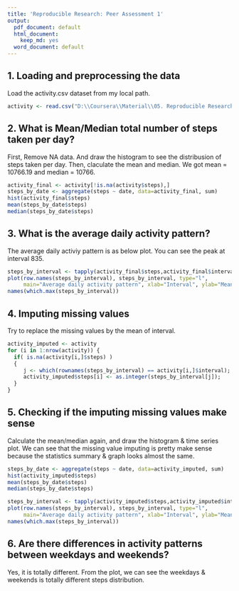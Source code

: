 ---
title: 'Reproducible Research: Peer Assessment 1'
output:
  pdf_document: default
  html_document:
    keep_md: yes
  word_document: default
---


## 1. Loading and preprocessing the data
Load the activity.csv dataset from my local path.
```{r}
activity <- read.csv("D:\\Coursera\\Material\\05. Reproducible Research\\CourseProject\\activity.csv")
```

## 2. What is Mean/Median total number of steps taken per day?

First, Remove NA data. And draw the histogram to see the distribusion of steps taken per day.
Then, claculate the mean and median. We got mean = 10766.19 and median = 10766.

```{r}
activity_final <- activity[!is.na(activity$steps),]
steps_by_date <- aggregate(steps ~ date, data=activity_final, sum)
hist(activity_final$steps)
mean(steps_by_date$steps)
median(steps_by_date$steps)
```

## 3. What is the average daily activity pattern?

The average daily activiy pattern is as below plot. You can see the peak at interval 835.
```{r}
steps_by_interval <- tapply(activity_final$steps,activity_final$interval,mean)
plot(row.names(steps_by_interval), steps_by_interval, type="l",
     main="Average daily activity pattern", xlab="Interval", ylab="Mean of steps")
names(which.max(steps_by_interval))
```

## 4. Imputing missing values
Try to replace the missing values by the mean of interval.


```{r}
activity_imputed <- activity
for (i in 1:nrow(activity)) {
  if( is.na(activity[i,]$steps) )
  {
     j <- which(rownames(steps_by_interval) == activity[i,]$interval);
     activity_imputed$steps[i] <- as.integer(steps_by_interval[j]);
  }   
}
```

## 5. Checking if the imputing missing values make sense
Calculate the mean/median again, and draw the histogram & time series plot.
We can see that the missing value imputing is pretty make sense because the statistics summary & graph looks almost the same.
```{r}
steps_by_date <- aggregate(steps ~ date, data=activity_imputed, sum)
hist(activity_imputed$steps)
mean(steps_by_date$steps)
median(steps_by_date$steps)

steps_by_interval <- tapply(activity_imputed$steps,activity_imputed$interval,mean)
plot(row.names(steps_by_interval), steps_by_interval, type="l",
     main="Average daily activity pattern", xlab="Interval", ylab="Mean of steps")
names(which.max(steps_by_interval))
```

## 6. Are there differences in activity patterns between weekdays and weekends?
Yes, it is totally different. From the plot, we can see the weekdays & weekends is totally different steps distribution.
```{r}

```